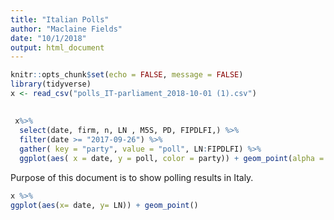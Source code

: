 ```yaml
---
title: "Italian Polls"
author: "Maclaine Fields"
date: "10/1/2018"
output: html_document
---
```


```r
knitr::opts_chunk$set(echo = FALSE, message = FALSE)
library(tidyverse)
x <- read_csv("polls_IT-parliament_2018-10-01 (1).csv")
```

## 
```r
 x%>% 
  select(date, firm, n, LN , M5S, PD, FIPDLFI,) %>% 
  filter(date >= "2017-09-26") %>% 
  gather( key = "party", value = "poll", LN:FIPDLFI) %>% 
  ggplot(aes( x = date, y = poll, color = party)) + geom_point(alpha = .1, size = 0.5) + geom_smooth()
```
Purpose of this document is to show polling results in Italy. 

```r
x %>% 
ggplot(aes(x= date, y= LN)) + geom_point()
```


